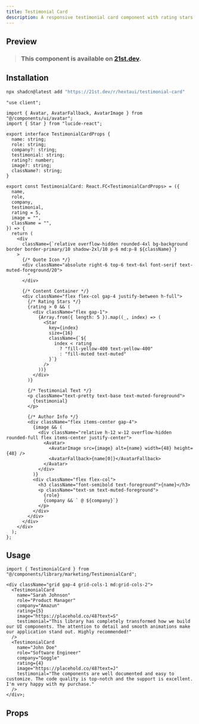 ```yaml
---
title: Testimonial Card
description: A responsive testimonial card component with rating stars and author information.
---
```



## Preview

<PreviewContainer>
  <div className="grid gap-4 grid-cols-1 md:grid-cols-2">
    <TestimonialCard
      name="Sarah Johnson"
      role="Product Manager"
      company="Amazun"
      rating={5}
      image="https://placehold.co/48?text=S"
      testimonial="This library has completely transformed how we build our UI components. The attention to detail and smooth animations make our application stand out. Highly recommended!"
    />
    <TestimonialCard
      name="John Doe"
      role="Software Engineer"
      company="Goggle"
      rating={4}
      image="https://placehold.co/48?text=J"
      testimonial="The components are well documented and easy to customize. The code quality is top-notch and the support is excellent. I'm very happy with my purchase."
    />
  </div>
</PreviewContainer>

> ### This component is available on [21st.dev](https://tinyurl.com/3rmhk4nd).

## Installation

```bash tab="CLI" title="NPM"
npx shadcn@latest add "https://21st.dev/r/hextaui/testimonial-card"
```

```tsx title="TestimonialCard.tsx" tab="Manually"
"use client";

import { Avatar, AvatarFallback, AvatarImage } from "@/components/ui/avatar";
import { Star } from "lucide-react";

export interface TestimonialCardProps {
  name: string;
  role: string;
  company?: string;
  testimonial: string;
  rating?: number;
  image?: string;
  className?: string;
}

export const TestimonialCard: React.FC<TestimonialCardProps> = ({
  name,
  role,
  company,
  testimonial,
  rating = 5,
  image = "",
  className = "",
}) => {
  return (
    <div
      className={`relative overflow-hidden rounded-4xl bg-background border border-primary/10 shadow-2xl/10 p-6 md:p-8 ${className}`}
    >
      {/* Quote Icon */}
      <div className="absolute right-6 top-6 text-6xl font-serif text-muted-foreground/20">
        "
      </div>

      {/* Content Container */}
      <div className="flex flex-col gap-4 justify-between h-full">
        {/* Rating Stars */}
        {rating > 0 && (
          <div className="flex gap-1">
            {Array.from({ length: 5 }).map((_, index) => (
              <Star
                key={index}
                size={16}
                className={`${
                  index < rating
                    ? "fill-yellow-400 text-yellow-400"
                    : "fill-muted text-muted"
                }`}
              />
            ))}
          </div>
        )}

        {/* Testimonial Text */}
        <p className="text-pretty text-base text-muted-foreground">
          {testimonial}
        </p>

        {/* Author Info */}
        <div className="flex items-center gap-4">
          {image && (
            <div className="relative h-12 w-12 overflow-hidden rounded-full flex items-center justify-center">
              <Avatar>
                <AvatarImage src={image} alt={name} width={48} height={48} />
                <AvatarFallback>{name[0]}</AvatarFallback>
              </Avatar>
            </div>
          )}
          <div className="flex flex-col">
            <h3 className="font-semibold text-foreground">{name}</h3>
            <p className="text-sm text-muted-foreground">
              {role}
              {company && ` @ ${company}`}
            </p>
          </div>
        </div>
      </div>
    </div>
  );
};
```

## Usage

```tsx
import { TestimonialCard } from "@/components/library/marketing/TestimonialCard";

<div className="grid gap-4 grid-cols-1 md:grid-cols-2">
  <TestimonialCard
    name="Sarah Johnson"
    role="Product Manager"
    company="Amazun"
    rating={5}
    image="https://placehold.co/48?text=S"
    testimonial="This library has completely transformed how we build our UI components. The attention to detail and smooth animations make our application stand out. Highly recommended!"
  />
  <TestimonialCard
    name="John Doe"
    role="Software Engineer"
    company="Goggle"
    rating={4}
    image="https://placehold.co/48?text=J"
    testimonial="The components are well documented and easy to customize. The code quality is top-notch and the support is excellent. I'm very happy with my purchase."
  />
</div>;
```

## Props

<AutoTypeTable
  path="./components/library/marketing/TestimonialCard.tsx"
  name="TestimonialCardProps"
/>

